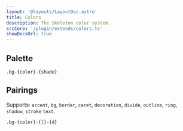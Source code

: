 ```yaml
---
layout: '@layouts/LayoutDoc.astro'
title: Colors
description: The Skeleton color system.
srcCore: '/plugin/extends/colors.ts'
showDocsUrl: true
---
```




## Palette

```
.bg-{color}-{shade}
```

<Swatches />

## Pairings

Supports: `accent`, `bg`, `border`, `caret`, `decoration`, `divide`, `outline`, `ring`, `shadow`, `stroke` `text`.

```
.bg-{color}-{l}-{d}
```

<Pairings />
